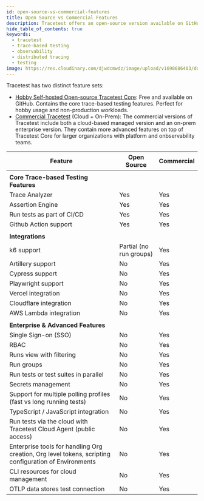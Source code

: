 ---
id: open-source-vs-commercial-features
title: Open Source vs Commercial Features
description: Tracetest offers an open-source version available on GitHub perfect for hobby usage and non-production workloads. The commercial version of Tracetest offers a cloud-based managed version and an on-prem enterprise version.
hide_table_of_contents: true
keywords:
  - tracetest
  - trace-based testing
  - observability
  - distributed tracing
  - testing
image: https://res.cloudinary.com/djwdcmwdz/image/upload/v1698686403/docs/Blog_Thumbnail_14_rsvkmo.jpg
---

Tracetest has two distinct feature sets:

- [Hobby Self-hosted Open-source Tracetest Core](https://github.com/kubeshop/tracetest): Free and available on GitHub. Contains the core trace-based testing features. Perfect for hobby usage and non-production workloads.
- [Commercial Tracetest](https://app.tracetest.io/) (Cloud + On-Prem): The commercial versions of Tracetest include both a cloud-based managed version and an on-prem enterprise version. They contain more advanced features on top of Tracetest Core for larger organizations with platform and onbservability teams.

| Feature                                                                                               | Open Source                     | Commercial |
|-------------------------------------------------------------------------------------------------------|-------------------------|------------|
|                                                                                                       |                         |            |
| **Core Trace-based Testing Features**                                                                 |                         |            |
| Trace Analyzer                                                                                        | Yes                     | Yes        |
| Assertion Engine                                                                                      | Yes                     | Yes        |
| Run tests as part of CI/CD                                                                            | Yes                     | Yes        |
| Github Action support                                                                                 | Yes                     | Yes        |
|                                                                                                       |                         |            |
| **Integrations**                                                                                      |                         |            |
| k6 support                                                                                            | Partial (no run groups) | Yes        |
| Artillery support                                                                                     | No                      | Yes        |
| Cypress support                                                                                       | No                      | Yes        |
| Playwright support                                                                                    | No                      | Yes        |
| Vercel integration                                                                                    | No                      | Yes        |
| Cloudflare integration                                                                                | No                      | Yes        |
| AWS Lambda integration                                                                                | No                      | Yes        |
|                                                                                                       |                         |            |
| **Enterprise & Advanced Features**                                                                    |                         |            |
| Single Sign-on (SSO)                                                                                  | No                      | Yes        |
| RBAC                                                                                                  | No                      | Yes        |
| Runs view with filtering                                                                              | No                      | Yes        |
| Run groups                                                                                            | No                      | Yes        |
| Run tests or test suites in parallel                                                                  | No                      | Yes        |
| Secrets management                                                                                    | No                      | Yes        |
| Support for multiple polling profiles (fast vs long running tests)                                    | No                      | Yes        |
| TypeScript / JavaScript integration                                                                   | No                      | Yes        |
| Run tests via the cloud with Tracetest Cloud Agent (public access)                                    | No                      | Yes        |
| Enterprise tools for handling Org creation, Org level tokens, scripting configuration of Environments | No                      | Yes        |
| CLI resources for cloud management                                                                    | No                      | Yes        |
| OTLP data stores test connection                                                                      | No                      | Yes        |
